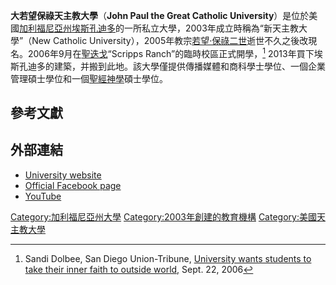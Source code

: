 {{Infobox University
|name = John Paul the Great Catholic University
|established = 2003年
|type = [[私立大學|私立大學]]；[[天主教大學|天主教大學]]
|president = Derry Connolly
|undergrad = 200
|postgrad = 100
|city =[[埃斯孔迪多_(加利福尼亞州)|埃斯孔迪多]]
|state = [[加利福尼亞州|加利福尼亞州]]
|country = [[美國|美國]]
|campus = 都市
|mascot = Pelican
|colors = 紅和金
|motto = Impact Culture for Christ
|website = http://www.jpcatholic.com
}}
'''大若望保祿天主教大學'''（'''John Paul the Great Catholic University'''）是位於美國[[加利福尼亞州|加利福尼亞州]][[埃斯孔迪多_(加利福尼亞州)|埃斯孔迪多]]的一所私立大學，2003年成立時稱為“新天主教大學”（New Catholic University），2005年教宗[[若望·保祿二世|若望·保祿二世]]逝世不久之後改現名。2006年9月在[[聖迭戈|聖迭戈]]“Scripps Ranch”的臨時校區正式開學，<ref>Sandi Dolbee, San Diego Union-Tribune, [http://www.signonsandiego.com/news/education/20060922-9999-2m22catholic.html University wants students to take their inner faith to outside world,] {{Wayback|url=http://www.signonsandiego.com/news/education/20060922-9999-2m22catholic.html |date=20090808163251 }} Sept. 22, 2006</ref> 2013年買下埃斯孔迪多的建築，并搬到此地。該大學僅提供傳播媒體和商科學士學位、一個企業管理碩士學位和一個[[聖經神學|聖經神學]]碩士學位。

== 參考文獻==
{{reflist}}

==外部連結==
* [https://web.archive.org/web/20120122052707/http://www.jpcatholic.com/ University website]
* [http://www.facebook.com/JPCatholic Official Facebook page]{{Wayback|url=http://www.facebook.com/JPCatholic |date=20150912220548 }}
* [http://www.youtube.com/JPCatholic YouTube]{{Wayback|url=http://www.youtube.com/JPCatholic |date=20131126232327 }}

{{coord|32.899590|-117.108541|display=title}}

{{加利福尼亞州的學院和大學}}

[[Category:加利福尼亞州大學|Category:加利福尼亞州大學]]
[[Category:2003年創建的教育機構|Category:2003年創建的教育機構]]
[[Category:美國天主教大學|Category:美國天主教大學]]